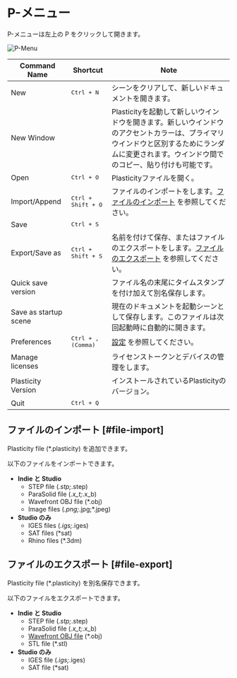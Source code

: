 # P-メニュー

P-メニューは左上の P をクリックして開きます。

![P-Menu](/img/file-menu.png)

| Command Name          | Shortcut                    | Note                                                                                                                                                                                           |
| --------------------- | --------------------------- | ---------------------------------------------------------------------------------------------------------------------------------------------------------------------------------------------- |
| New                   | <kbd>Ctrl + N</kbd>         | シーンをクリアして、新しいドキュメントを開きます。                                                                                                                                             |
| New Window            |                             | Plasticityを起動して新しいウインドウを開きます。新しいウインドウのアクセントカラーは、プライマリウインドウと区別するためにランダムに変更されます。ウインドウ間でのコピー、貼り付けも可能です。 |
| Open                  | <kbd>Ctrl + O</kbd>         | Plasticityファイルを開く。                                                                                                                                                                     |
| Import/Append         | <kbd>Ctrl + Shift + O</kbd> | ファイルのインポートをします。[ファイルのインポート](#file-import) を参照してください。                                                                                                        |
| Save                  | <kbd>Ctrl + S</kbd>         |                                                                                                                                                                                                |
| Export/Save as        | <kbd>Ctrl + Shift + S</kbd> | 名前を付けて保存、またはファイルのエクスポートをします。[ファイルのエクスポート](#file-export) を参照してください。                                                                            |
| Quick save version    |                             | ファイル名の末尾にタイムスタンプを付け加えて別名保存します。                                                                                                                                   |
| Save as startup scene |                             | 現在のドキュメントを起動シーンとして保存します。このファイルは次回起動時に自動的に開きます。                                                                                                   |
| Preferences           | <kbd>Ctrl + , (Comma)</kbd> | [設定](./preferences) を参照してください。                                                                                                                                                     |
| Manage licenses       |                             | ライセンストークンとデバイスの管理をします。                                                                                                                                                   |
| Plasticity Version    |                             | インストールされているPlasticityのバージョン。                                                                                                                                                 |
| Quit                  | <kbd>Ctrl + Q</kbd>         |                                                                                                                                                                                                |

## ファイルのインポート [#file-import]

Plasticity file (*.plasticity) を追加できます。


以下のファイルをインポートできます。

- **Indie と Studio** 
    - STEP file (*.stp;*.step)
    - ParaSolid file (*.x_t;*.x_b)
    - Wavefront OBJ file (*.obj)
    - Image files (*.png;*.jpg;*.jpeg)
- **Studio のみ**
    - IGES files (*.igs;*.iges) 
    - SAT files (*sat)
    - Rhino files (*.3dm) 

## ファイルのエクスポート [#file-export]

Plasticity file (*.plasticity) を別名保存できます。

以下のファイルをエクスポートできます。

- **Indie と Studio** 
    - STEP file (*.stp;*.step)
    - ParaSolid file (*.x_t;*.x_b)
    - [Wavefront OBJ file](./export-obj) (*.obj)
    - STL file (*.stl)
- **Studio のみ**
    - IGES file (*.igs;*.iges)
    - SAT file (*sat)


















